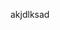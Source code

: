 ::: {.box-text}
::: {.box-container}
::: {.box-block .color-background}

  akjdlksad

:::
:::
:::